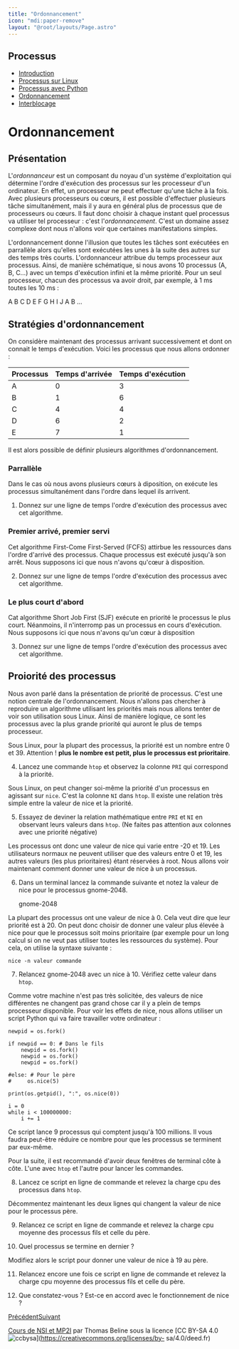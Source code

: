 ```yaml
---
title: "Ordonnancement"
icon: "mdi:paper-remove"
layout: "@root/layouts/Page.astro"
---
```

 
## Processus

  * [Introduction](.)
  * [Processus sur Linux](processus-linux)
  * [Processus avec Python](processus-python)
  * [Ordonnancement](ordonnancement)
  * [Interblocage](interblocage)

# Ordonnancement

## Présentation

L'_ordonnanceur_ est un composant du noyau d'un système d'exploitation qui
détermine l'ordre d'exécution des processus sur les processeur d'un
ordinateur. En effet, un processeur ne peut effectuer qu'une tâche à la fois.
Avec plusieurs processeurs ou cœurs, il est possible d'effectuer plusieurs
tâche simultanément, mais il y aura en général plus de processus que de
processeurs ou cœurs. Il faut donc choisir à chaque instant quel processus va
utiliser tel processeur : c'est l'_ordonnancement_. C'est un domaine assez
complexe dont nous n'allons voir que certaines manifestations simples.

L'ordonnancement donne l'illusion que toutes les tâches sont exécutées en
parrallèle alors qu'elles sont exécutées les unes à la suite des autres sur
des temps très courts. L'ordonnanceur attribue du temps processeur aux
processus. Ainsi, de manière schématique, si nous avons 10 processus (A, B,
C…) avec un temps d'exécution infini et la même priorité. Pour un seul
processeur, chacun des processus va avoir droit, par exemple, à 1 ms toutes
les 10 ms :

A B C D E F G H I J A B …

## Stratégies d'ordonnancement

On considère maintenant des processus arrivant successivement et dont on
connait le temps d'exécution. Voici les processus que nous allons ordonner :

Processus | Temps d'arrivée | Temps d'exécution  
---|---|---  
A | 0 | 3  
B | 1 | 6  
C | 4 | 4  
D | 6 | 2  
E | 7 | 1  
  
Il est alors possible de définir plusieurs algorithmes d'ordonnancement.

### Parrallèle

Dans le cas où nous avons plusieurs cœurs à diposition, on exécute les
processus simultanément dans l'ordre dans lequel ils arrivent.

1. Donnez sur une ligne de temps l'ordre d'exécution des processus avec
cet algorithme.

### Premier arrivé, premier servi

Cet algorithme First-Come First-Served (FCFS) attirbue les ressources dans
l'ordre d'arrivé des processus. Chaque processus est exécuté jusqu'à son
arrêt. Nous supposons ici que nous n'avons qu'cœur à disposition.

2. Donnez sur une ligne de temps l'ordre d'exécution des processus avec
cet algorithme.

### Le plus court d'abord

Cat algorithme Short Job First (SJF) exécute en priorité le processus le plus
court. Néanmoins, il n'interromp pas un processus en cours d'exécution. Nous
supposons ici que nous n'avons qu'un cœur à disposition

3. Donnez sur une ligne de temps l'ordre d'exécution des processus avec
cet algorithme.

## Proiorité des processus

Nous avon parlé dans la présentation de priorité de processus. C'est une
notion centrale de l'ordonnancement. Nous n'allons pas chercher à reproduire
un algorithme utilisant les priorités mais nous allons tenter de voir son
utilisation sous Linux. Ainsi de manière logique, ce sont les processus avec
la plus grande priorité qui auront le plus de temps processeur.

Sous Linux, pour la plupart des processus, la priorité est un nombre entre 0
et 39. Attention ! **plus le nombre est petit, plus le processus est
prioritaire**.

4. Lancez une commande `htop` et observez la colonne `PRI` qui correspond
à la priorité.

Sous Linux, on peut changer soi-même la priorité d'un processus en agissant
sur `nice`. C'est la colonne `NI` dans `htop`. Il existe une relation très
simple entre la valeur de nice et la priorité.

5. Essayez de deviner la relation mathématique entre `PRI` et `NI` en
observant leurs valeurs dans `htop`. (Ne faites pas attention aux colonnes
avec une priorité négative)

Les processus ont donc une valeur de nice qui varie entre -20 et 19. Les
utilisateurs normaux ne peuvent utiliser que des valeurs entre 0 et 19, les
autres valeurs (les plus prioritaires) étant réservées à root. Nous allons
voir maintenant comment donner une valeur de nice à un processus.

6. Dans un terminal lancez la commande suivante et notez la valeur de nice
pour le processus gnome-2048.

    
    
    gnome-2048

La plupart des processus ont une valeur de nice à 0. Cela veut dire que leur
priorité est à 20. On peut donc choisir de donner une valeur plus élevée à
nice pour que le processus soit moins prioritaire (par exemple pour un long
calcul si on ne veut pas utiliser toutes les ressources du système). Pour
cela, on utilise la syntaxe suivante :

    
    
    nice -n valeur commande

7. Relancez gnome-2048 avec un nice à 10. Vérifiez cette valeur dans
`htop`.

Comme votre machine n'est pas très solicitée, des valeurs de nice différentes
ne changent pas grand chose car il y a plein de temps processeur disponible.
Pour voir les effets de nice, nous allons utiliser un script Python qui va
faire travailler votre ordinateur :

    
    
    
    newpid = os.fork()
    
    if newpid == 0: # Dans le fils
        newpid = os.fork()
        newpid = os.fork()
        newpid = os.fork()
    
    #else: # Pour le père
    #     os.nice(5)
    
    print(os.getpid(), ":", os.nice(0))
    
    i = 0
    while i < 100000000:
        i += 1

Ce script lance 9 processus qui comptent jusqu'à 100 millions. Il vous faudra
peut-être réduire ce nombre pour que les processus se terminent par eux-même.

Pour la suite, il est recommandé d'avoir deux fenêtres de terminal côte à
côte. L'une avec `htop` et l'autre pour lancer les commandes.

8. Lancez ce script en ligne de commande et relevez la charge cpu des
processus dans `htop`.

Décommentez maintenant les deux lignes qui changent la valeur de nice pour le
processus père.

9. Relancez ce script en ligne de commande et relevez la charge cpu
moyenne des processus fils et celle du père.

10. Quel processus se termine en dernier ?

Modifiez alors le script pour donner une valeur de nice à 19 au père.

11. Relancez encore une fois ce script en ligne de commande et relevez la
charge cpu moyenne des processus fils et celle du père.

12. Que constatez-vous ? Est-ce en accord avec le fonctionnement de nice ?

[Précédent](processus-python)[Suivant](interblocage)

[Cours de NSI et MP2I](https://kxs.fr/cours/) par Thomas Beline sous la
licence [CC BY-SA 4.0
![ccbysa](//cours/ccbysa.svg)](https://creativecommons.org/licenses/by-
sa/4.0/deed.fr)

